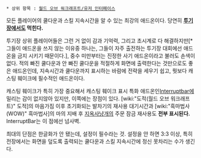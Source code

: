  * 상위 항목 : [[월드 오브 워크래프트/유저 인터페이스]]

모든 플레이어의 쿨다운과 스킬 지속시간을 알 수 있는 최강의 애드온이다. 당연히 '''[[투기장]]에서도 먹힌다.'''

투기장 상위 플레이어들은 그런 거 없이 감과 기억력, 그리고 초시계로 다 해결하지만[* 그들이 애드온을 쓰지 않는 이유중 하나는, 그들이 자주 출전하는 투기장 대회에선 애드온을 금지 시키기 때문이다.], 중수 미만부터는 진정한 사기 애드온이라고 불러도 손색이 없다. 적의 빠진 쿨다운과 안 빠진 쿨다운을 적절하게 화면에 출력한다는 것만으로도 좋은 애드온인데, 지속시간과 쿨다운까지 표시하는 바람에 전략을 세우기 쉽고, 뭣보다 캐스팅 훼이크에 필수적인 애드온이다.

캐스팅 훼이크가 특히 가장 중요해서 캐스팅 훼이크 표시 특화 애드온인[[Interruptbar]]에 밀리는 감이 없지않아 있지만, 이쪽에는 장점이 있다. [wiki:"도적(월드 오브 워크래프트)" 도적]의 마음가짐 이후 초기화되는 발차기의 재사용 대기시간과 [wiki:"흑마법사(WOW)" 흑마법사]의 마의 지배 후 [[지옥사냥개]]의 주문 잠금 재사용도 '''전부 표시된다.''' InterruptBar는 이 점에선 넘사벽.

최대의 단점은 한글화가 안 됐는데, 설정이 필수라는 것. 설정을 안 하면 3:3 이상, 특히 전장에서는 화면을 덮도록 출력되는 쿨다운과 스킬 지속시간에 정신 못차리는 수가 생긴다.
